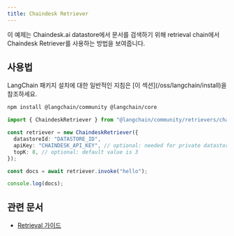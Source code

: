 ```yaml
---
title: Chaindesk Retriever
---
```


이 예제는 Chaindesk.ai datastore에서 문서를 검색하기 위해 retrieval chain에서 Chaindesk Retriever를 사용하는 방법을 보여줍니다.

## 사용법

<Tip>
LangChain 패키지 설치에 대한 일반적인 지침은 [이 섹션](/oss/langchain/install)을 참조하세요.
</Tip>

```bash npm
npm install @langchain/community @langchain/core
```

```typescript
import { ChaindeskRetriever } from "@langchain/community/retrievers/chaindesk";

const retriever = new ChaindeskRetriever({
  datastoreId: "DATASTORE_ID",
  apiKey: "CHAINDESK_API_KEY", // optional: needed for private datastores
  topK: 8, // optional: default value is 3
});

const docs = await retriever.invoke("hello");

console.log(docs);
```

## 관련 문서

- [Retrieval 가이드](/oss/langchain/retrieval)